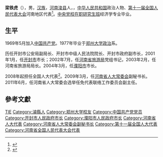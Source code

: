 '''梁铁虎'''（{{bd|1950年||}}），男，[[汉族|汉族]]，[[河南|河南]][[浚县|浚县]]人，，[[中华人民共和国|中华人民共和国]]政治人物、[[第十一届全国人民代表大会|第十一届全国人民代表大会]]河南地区代表<ref>{{cite web|author=新华网|title=第十一届全国人大代表|url=http://news.xinhuanet.com/ziliao/2008-03/03/content_7708230.htm?node=36628|publisher=新华网|accessdate=2014-01-07|archive-date=2014-01-10|archive-url=https://web.archive.org/web/20140110211415/http://news.xinhuanet.com/ziliao/2008-03/03/content_7708230.htm?node=36628|dead-url=no}}</ref>。[[中央党校在职研究生班|中央党校在职研究生班]]经济学专业毕业。

== 生平 ==
1969年5月加入[[中国共产党|中国共产党]]。1977年毕业于[[郑州大学|郑州大学]][[政治|政治]]系。

历任开封市公安局副局长、开封市中级人民法院院长、开封市政府副市长，2001年1月，任[[开封市|开封市]]市长；2002年7月，任[[河南省旅游局|河南省旅游局]]党组书记，2003年2月，任河南省旅游局局长。2004年3月，任[[濮阳市|濮阳市]]市长。

2008年起担任全国人大代表<ref>{{cite news|title=全国人大代表信息-梁铁虎|url= http://210.82.31.1:8084/delegate/viewDelegate.action?dbid=111529|accessdate=2013-04-05|newspaper=全国人大网|archive-url=https://web.archive.org/web/20140505053312/http://www.npc.gov.cn/delegate/viewDelegate.action?dbid=111529|archive-date=2014-05-05|dead-url=yes}}</ref>。2009年3月，任[[河南省人大常委会|河南省人大常委会]]副秘书长。2011年6月，任河南省人大常委会选举任免代表联络工作委员会副主任。

== 參考文獻 ==
{{reflist}}

{{开封市市长}}

{{Authority control}}
{{DEFAULTSORT:L梁}}
[[Category:梁姓|TIE]]
[[Category:濬縣人|Category:濬縣人]]
[[Category:郑州大学校友|Category:郑州大学校友]]
[[Category:中国共产党党员|Category:中国共产党党员]]
[[Category:开封市人民政府市长|Category:开封市人民政府市长]]
[[Category:濮阳市人民政府市长|Category:濮阳市人民政府市长]]
[[Category:河南省人大代表|Category:河南省人大代表]]
[[Category:河南省人大常委会副秘书长|Category:河南省人大常委会副秘书长]]
[[Category:第十一届全国人大代表|Category:第十一届全国人大代表]]
[[Category:河南省全国人民代表大会代表|Category:河南省全国人民代表大会代表]]